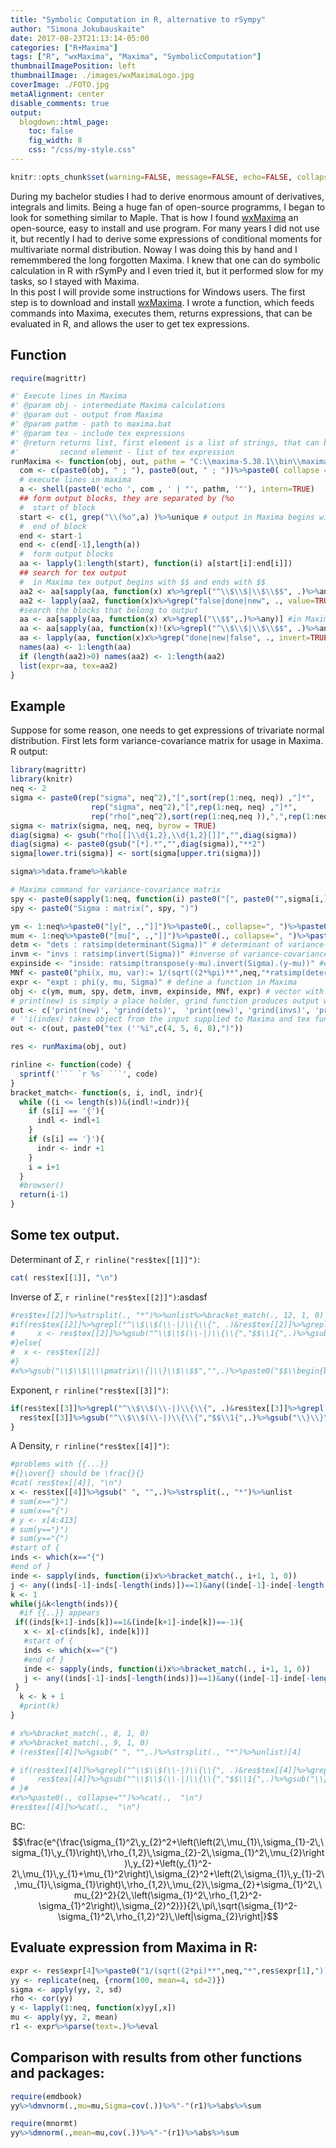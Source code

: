 ```yaml
---
title: "Symbolic Computation in R, alternative to rSympy"
author: "Simona Jokubauskaite"
date: 2017-08-23T21:13:14-05:00
categories: ["R+Maxima"]
tags: ["R", "wxMaxima", "Maxima", "SymbolicComputation"]
thumbnailImagePosition: left
thumbnailImage: ./images/wxMaximaLogo.jpg
coverImage: ./FOTO.jpg
metaAlignment: center
disable_comments: true
output:
  blogdown::html_page:
    toc: false
    fig_width: 8
    css: "/css/my-style.css"
--- 
```



```r
knitr::opts_chunk$set(warning=FALSE, message=FALSE, echo=FALSE, collapse = TRUE)
```

During my bachelor studies I had to derive enormous amount of derivatives, integrals and limits. Being a huge fan of open-source programms, I began to look for something similar to Maple. That is how I found   [wxMaxima](https://sourceforge.net/projects/wxmaxima/) an open-source, easy to install and use program. For many years I did not use it, but recently I had to derive some expressions of conditional moments for multivariate normal distribution. Noway I was doing this by hand and I rememmbered the long forgotten Maxima. I knew that one can do symbolic calculation in R with rSymPy and I even tried it, but it performed slow for my tasks, so I stayed with Maxima.  
In this post I will provide some instructions for Windows users. The first step is to download and install [wxMaxima](https://sourceforge.net/projects/wxmaxima/). 
I wrote a function, which feeds commands into Maxima, executes them, returns expressions, that can be evaluated in R, and allows the user to get tex expressions.

## Function
```r
require(magrittr)

#' Execute lines in Maxima
#' @param obj - intermediate Maxima calculations
#' @param out - output from Maxima
#' @param pathm - path to maxima.bat
#' @param tex - include tex expressions
#' @return returns list, first element is a list of strings, that can be evaluated in R.
#'         second element - list of tex expression 
runMaxima <- function(obj, out, pathm = "C:\\maxima-5.38.1\\bin\\maxima", tex=TRUE){
  com <- c(paste0(obj, " ; "), paste0(out, " ; "))%>%paste0( collapse = "")
  # execute lines in maxima
  a <- shell(paste0('echo ', com , ' | "', pathm, '"'), intern=TRUE)
  ## form output blocks, they are separated by (%o
  #  start of block
  start <- c(1, grep("\\(%o",a) )%>%unique # output in Maxima begins with lines "(%o\\d)"
  #  end of block
  end <- start-1
  end <- c(end[-1],length(a))
  #  form output blocks
  aa <- lapply(1:length(start), function(i) a[start[i]:end[i]]) 
  ## search for tex output
  #  in Maxima tex output begins with $$ and ends with $$
  aa2 <- aa[sapply(aa, function(x) x%>%grepl("^\\$\\$|\\$\\$$", .)%>%any)]
  aa2 <- lapply(aa2, function(x)x%>%grep("false|done|new", ., value=TRUE, invert=TRUE)%>%paste0(., collapse = ""))
  #search the blocks that belong to output
  aa <- aa[sapply(aa, function(x) x%>%grepl("\\$$",.)%>%any)] #in Maxima the last output of line is given by $
  aa <- aa[sapply(aa, function(x)!(x%>%grepl("^\\$\\$|\\$\\$$", .)%>%any))] #remove tex blocks, they begin with $, remove $ and spaces
  aa <- lapply(aa, function(x)x%>%grep("done|new|false", ., invert=TRUE, value=TRUE)%>%paste0(., collapse = "")%>%gsub("(  )|\\$$","",.)) #remove some unnec. output
  names(aa) <- 1:length(aa)
  if (length(aa2)>0) names(aa2) <- 1:length(aa2)
  list(expr=aa, tex=aa2)
}
```

## Example

Suppose for some reason, one needs to get expressions of trivariate normal distribution.
First lets form variance-covariance matrix for usage in Maxima. R output:

```r
library(magrittr)
library(knitr)
neq <- 2
sigma <- paste0(rep("sigma", neq^2),"[",sort(rep(1:neq, neq)) ,"]*",
                  rep("sigma", neq^2),"[",rep(1:neq, neq) ,"]*",
                  rep("rho[",neq^2),sort(rep(1:neq,neq )),",",rep(1:neq, neq),"]" )
sigma <- matrix(sigma, neq, neq, byrow = TRUE) 
diag(sigma) <- gsub("rho[[]\\d{1,2},\\d{1,2}[]]","",diag(sigma))
diag(sigma) <- paste0(gsub("[*].*","",diag(sigma)),"**2")
sigma[lower.tri(sigma)] <- sort(sigma[upper.tri(sigma)])
```

```r
sigma%>%data.frame%>%kable
```

```r
# Maxima command for variance-covariance matrix
spy <- paste0(sapply(1:neq, function(i) paste0("[", paste0("",sigma[i,],"", collapse = ", "), "]")), collapse = ",")
spy <- paste0("Sigma : matrix(", spy, ")")

ym <- 1:neq%>%paste0("[y[", .,"]]")%>%paste0(., collapse=", ")%>%paste0("y: matrix(", ., ")") # random variables
mum <- 1:neq%>%paste0("[mu[", .,"]]")%>%paste0(., collapse=", ")%>%paste0("mu: matrix(", ., ")") # vector of means
detm <- "dets : ratsimp(determinant(Sigma))" # determinant of variance-covariance matrix
invm <- "invs : ratsimp(invert(Sigma))" #inverse of variance-covariance matrix
expinside <- "inside: ratsimp(transpose(y-mu).invert(Sigma).(y-mu))" #exponent in multivariate noraml distribution
MNf <- paste0("phi(x, mu, var):= 1/(sqrt((2*%pi)**",neq,"*ratsimp(determinant(var))))*%e**(-1/2*ratsimp(transpose(x-mu).invert(var).(x-mu)))")
expr <- "expt : phi(y, mu, Sigma)" # define a function in Maxima
obj <- c(ym, mum, spy, detm, invm, expinside, MNf, expr) # vector with expressions
# print(new) is simply a place holder, grind function produces output which can be evaluated
out <- c('print(new)', 'grind(dets)',  'print(new)', 'grind(invs)', 'print(new)', 'grind(expt)', 'print(new)', 'grind(inside)') 
# ''i(index) takes object from the input supplied to Maxima and tex function produces tex output 
out <- c(out, paste0("tex (''%i",c(4, 5, 6, 8),")")) 
```


```r
res <- runMaxima(obj, out)
```


```r
rinline <- function(code) {
  sprintf('``` `r %s` ```', code)
}
bracket_match<- function(s, i, indl, indr){
  while ((i <= length(s))&(indl!=indr)){
    if (s[i] == '{'){
      indl <- indl+1
    }
    if (s[i] == '}'){
      indr <- indr +1
    }
    i = i+1
  }
  #browser()
  return(i-1)
}
```

## Some tex output.


Determinant of $\Sigma$,  `r rinline("res$tex[[1]]")`:

```r
cat( res$tex[[1]], "\n")

```


Inverse of  $\Sigma$,  `r rinline("res$tex[[2]]")`:asdasf

```r
#res$tex[[2]]%>%strsplit(., "*")%>%unlist%>%bracket_match(., 12, 1, 0)
#if(res$tex[[2]]%>%grepl("^\\$\\$(\\-|)\\{\\{", .)&res$tex[[2]]%>%grepl("\\}\\}\\$\\$$", .)){
#     x <- res$tex[[2]]%>%gsub("^\\$\\$(\\-|)\\{\\{","$$\\1{",.)%>%gsub("\\}\\}\\$\\$$","}$$",.)
#}else{
#  x <- res$tex[[2]]
#}
#x%>%gsub("\\$\\$\\\\pmatrix\\{|\\}\\$\\$$","",.)%>%paste0("$$\\begin{bmatrix}", ., "\\end{bmatrix}$$")%>%cat(.,  "\n")
```


Exponent,  `r rinline("res$tex[[3]]")`:


```r
if(res$tex[[3]]%>%grepl("^\\$\\$(\\-|)\\{\\{", .)&res$tex[[3]]%>%grepl("\\}\\}\\$\\$$", .)){
  res$tex[[3]]%>%gsub("^\\$\\$(\\-|)\\{\\{","$$\\1{",.)%>%gsub("\\}\\}\\$\\$$","}$$",.)%>%cat(.,  "\n")
}

```

A Density,  `r rinline("res$tex[[4]]")`:

```r
#problems with {{...}}
#{}\over{} should be \frac{}{}
#cat( res$tex[[4]], "\n")
x <- res$tex[[4]]%>%gsub(" ", "",.)%>%strsplit(., "*")%>%unlist
# sum(x=="}")
# sum(x=="{")
# y <- x[4:413]
# sum(y=="}")
# sum(y=="{")
#start of {
inds <- which(x=="{")
#end of }
inde <- sapply(inds, function(i)x%>%bracket_match(., i+1, 1, 0))
j <- any((inds[-1]-inds[-length(inds)])==1)&any((inde[-1]-inde[-length(inde)])==-1)
k <- 1
while(j&k<length(inds)){
  #if {{..}} appears
 if((inds[k+1]-inds[k])==1&(inde[k+1]-inde[k])==-1){
   x <- x[-c(inds[k], inde[k])] 
   #start of {
   inds <- which(x=="{")
   #end of }
   inde <- sapply(inds, function(i)x%>%bracket_match(., i+1, 1, 0))
   j <- any((inds[-1]-inds[-length(inds)])==1)&any((inde[-1]-inde[-length(inde)])==-1)
 }
  k <- k + 1
  #print(k)
}

# x%>%bracket_match(., 8, 1, 0)
# x%>%bracket_match(., 9, 1, 0)
# (res$tex[[4]]%>%gsub(" ", "",.)%>%strsplit(., "*")%>%unlist)[4]

# if(res$tex[[4]]%>%grepl("^\\$\\$(\\-|)\\{\\{", .)&res$tex[[4]]%>%grepl("\\}\\}\\$\\$$", .)){
#     res$tex[[4]]%>%gsub("^\\$\\$(\\-|)\\{\\{","$$\\1{",.)%>%gsub("\\}\\}\\$\\$$","}$$",.)%>%cat(.,  "\n")
# }#
#x%>%paste0(., collapse="")%>%cat(.,  "\n")
#res$tex[[4]]%>%cat(.,  "\n")
```

<!-- $${\frac{e^{{\frac{\sigma_{1}^2\,y_{2}^2+\left(\left(2\,\mu_{1}\,\sigma_{1}-2\, \sigma_{1}\,y_{1}\right)\,\rho_{1,2}\,\sigma_{2}-2\,\sigma_{1}^2\, \mu_{2}\right)\,y_{2}+\left(y_{1}^2-2\,\mu_{1}\,y_{1}+\mu_{1}^2 \right)\,\sigma_{2}^2+\left(2\,\sigma_{1}\,y_{1}-2\,\mu_{1}\,\sigma _{1}\right)\,\rho_{1,2}\,\mu_{2}\,\sigma_{2}+\sigma_{1}^2\,\mu_{2}^2 }{2\,\left(\sigma_{1}^2\,\rho_{1,2}^2-\sigma_{1}^2\right)\, \sigma_{2}^2}}}}{2\,\pi\,\sqrt{\sigma_{1}^2-\sigma_{1}^2\,\rho _{1,2}^2}\,\left| \sigma_{2}\right| }}$$  -->


<!-- $${\frac{e^{\frac{\sigma_{1}^2\,y_{2}^2+\left(\left(2\,\mu_{1}\,\sigma_{1}-2\,\sigma_{1}\,y_{1}\right)\,\rho_{1,2}\,\sigma_{2}-2\,\sigma_{1}^2\,\mu_{2}\right)\,y_{2}+\left(y_{1}^2-2\,\mu_{1}\,y_{1}+\mu_{1}^2\right)\,\sigma_{2}^2+\left(2\,\sigma_{1}\,y_{1}-2\,\mu_{1}\,\sigma_{1}\right)\,\rho_{1,2}\,\mu_{2}\,\sigma_{2}+\sigma_{1}^2\,\mu_{2}^2}{2\,\left(\sigma_{1}^2\,\rho_{1,2}^2-\sigma_{1}^2\right)\,\sigma_{2}^2}}}{2\,\pi\,\sqrt{\sigma_{1}^2-\sigma_{1}^2\,\rho_{1,2}^2}\,\left|\sigma_{2}\right|}}$$ -->

BC: 
$$\frac{e^{\frac{\sigma_{1}^2\,y_{2}^2+\left(\left(2\,\mu_{1}\,\sigma_{1}-2\,\sigma_{1}\,y_{1}\right)\,\rho_{1,2}\,\sigma_{2}-2\,\sigma_{1}^2\,\mu_{2}\right)\,y_{2}+\left(y_{1}^2-2\,\mu_{1}\,y_{1}+\mu_{1}^2\right)\,\sigma_{2}^2+\left(2\,\sigma_{1}\,y_{1}-2\,\mu_{1}\,\sigma_{1}\right)\,\rho_{1,2}\,\mu_{2}\,\sigma_{2}+\sigma_{1}^2\,\mu_{2}^2}{2\,\left(\sigma_{1}^2\,\rho_{1,2}^2-\sigma_{1}^2\right)\,\sigma_{2}^2}}}{2\,\pi\,\sqrt{\sigma_{1}^2-\sigma_{1}^2\,\rho_{1,2}^2}\,\left|\sigma_{2}\right|}$$


## Evaluate expression from Maxima in R:

```r
expr <- res$expr[4]%>%paste0("1/(sqrt((2*pi)**",neq,"*",res$expr[1],"))*exp(-1/2*", ., ")")%>%gsub("\\[(\\d)\\]", "[[\\1]]",.)
yy <- replicate(neq, {rnorm(100, mean=4, sd=2)})
sigma <- apply(yy, 2, sd)
rho <- cor(yy)
y <- lapply(1:neq, function(x)yy[,x])
mu <- apply(yy, 2, mean)
r1 <- expr%>%parse(text=.)%>%eval
```

## Comparison with results from other functions and packages:

```r
require(emdbook)
yy%>%dmvnorm(.,mu=mu,Sigma=cov(.))%>%"-"(r1)%>%abs%>%sum
```

```r
require(mnormt)
yy%>%dmnorm(.,mean=mu,cov(.))%>%"-"(r1)%>%abs%>%sum
```